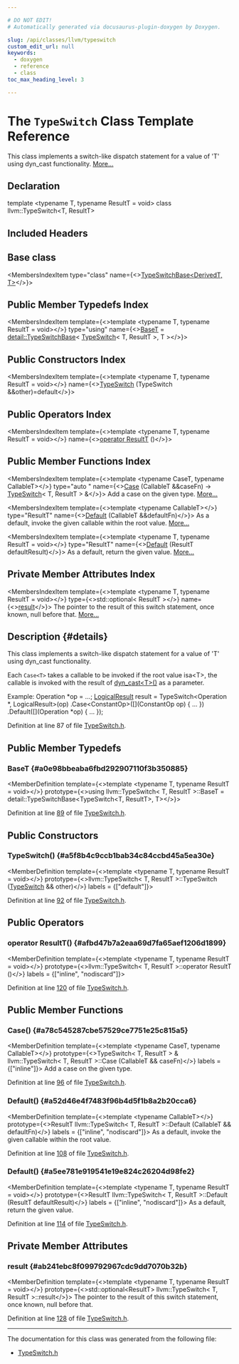 ```yaml
---

# DO NOT EDIT!
# Automatically generated via docusaurus-plugin-doxygen by Doxygen.

slug: /api/classes/llvm/typeswitch
custom_edit_url: null
keywords:
  - doxygen
  - reference
  - class
toc_max_heading_level: 3

---
```





# The `TypeSwitch` Class Template Reference

<DoxygenPage pluginConfig={pluginConfig}>

This class implements a switch-like dispatch statement for a value of &#39;T&#39; using dyn&#95;cast functionality. <a href="#details">More...</a>

## Declaration

<CodeBlock>template &lt;typename T, typename ResultT = void&gt;
class llvm::TypeSwitch&lt;T, ResultT&gt;</CodeBlock>

## Included Headers

<IncludesList>
<IncludesListItem
  filePath="llvm/ADT/TypeSwitch.h"
  permalink="/docs/api/files/include/include/llvm/include/llvm/adt/typeswitch-h"
  isLocal="true" />
</IncludesList>

## Base class

<MembersIndex>

<MembersIndexItem
  type="class"
  name={<><a href="/docs/api/classes/llvm/detail/typeswitchbase">TypeSwitchBase&lt;DerivedT, T&gt;</a></>}>
</MembersIndexItem>

</MembersIndex>

## Public Member Typedefs Index

<MembersIndex>

<MembersIndexItem
  template={<>template &lt;typename T, typename ResultT = void&gt;</>}
  type="using"
  name={<><a href="#a0e98bbeaba6fbd292907110f3b350885">BaseT</a> = <a href="/docs/api/classes/llvm/detail/typeswitchbase">detail::TypeSwitchBase</a>&lt; <a href="/docs/api/classes/llvm/typeswitch">TypeSwitch</a>&lt; T, ResultT &gt;, T &gt;</>}>
</MembersIndexItem>

</MembersIndex>

## Public Constructors Index

<MembersIndex>

<MembersIndexItem
  template={<>template &lt;typename T, typename ResultT = void&gt;</>}
  name={<><a href="#a5f8b4c9ccb1bab34c84ccbd45a5ea30e">TypeSwitch</a> (TypeSwitch &amp;&amp;other)=default</>}>
</MembersIndexItem>

</MembersIndex>

## Public Operators Index

<MembersIndex>

<MembersIndexItem
  template={<>template &lt;typename T, typename ResultT = void&gt;</>}
  name={<><a href="#afbd47b7a2eaa69d7fa65aef1206d1899">operator ResultT</a> ()</>}>
</MembersIndexItem>

</MembersIndex>

## Public Member Functions Index

<MembersIndex>

<MembersIndexItem
  template={<>template &lt;typename CaseT, typename CallableT&gt;</>}
  type="auto "
  name={<><a href="#a78c545287cbe57529ce7751e25c815a5">Case</a> (CallableT &amp;&amp;caseFn) -&gt; <a href="/docs/api/classes/llvm/typeswitch">TypeSwitch</a>&lt; T, ResultT &gt; &amp;</>}>
Add a case on the given type. <a href="#a78c545287cbe57529ce7751e25c815a5">More...</a>
</MembersIndexItem>

<MembersIndexItem
  template={<>template &lt;typename CallableT&gt;</>}
  type="ResultT"
  name={<><a href="#a52d46e4f7483f96b4d5f1b8a2b20cca6">Default</a> (CallableT &amp;&amp;defaultFn)</>}>
As a default, invoke the given callable within the root value. <a href="#a52d46e4f7483f96b4d5f1b8a2b20cca6">More...</a>
</MembersIndexItem>

<MembersIndexItem
  template={<>template &lt;typename T, typename ResultT = void&gt;</>}
  type="ResultT"
  name={<><a href="#a5ee781e919541e19e824c26204d98fe2">Default</a> (ResultT defaultResult)</>}>
As a default, return the given value. <a href="#a5ee781e919541e19e824c26204d98fe2">More...</a>
</MembersIndexItem>

</MembersIndex>

## Private Member Attributes Index

<MembersIndex>

<MembersIndexItem
  template={<>template &lt;typename T, typename ResultT = void&gt;</>}
  type={<>std::optional&lt; ResultT &gt;</>}
  name={<><a href="#ab241ebc8f099792967cdc9dd7070b32b">result</a></>}>
The pointer to the result of this switch statement, once known, null before that. <a href="#ab241ebc8f099792967cdc9dd7070b32b">More...</a>
</MembersIndexItem>

</MembersIndex>

## Description {#details}

This class implements a switch-like dispatch statement for a value of &#39;T&#39; using dyn&#95;cast functionality.

Each <code>Case&lt;T&gt;</code> takes a callable to be invoked if the root value isa&lt;T&gt;, the callable is invoked with the result of <a href="/docs/api/namespaces/llvm/#a22eeee01734061ac1b31ccd994c49eef">dyn&#95;cast&lt;T&gt;()</a> as a parameter.

Example: Operation &#42;op = ...; <a href="/docs/api/structs/llvm/logicalresult">LogicalResult</a> result = TypeSwitch&lt;Operation &#42;, LogicalResult&gt;(op) .Case&lt;ConstantOp&gt;(&#91;&#93;(ConstantOp op) &#123; ... &#125;) .Default(&#91;&#93;(Operation &#42;op) &#123; ... &#125;);

Definition at line 87 of file <a href="/docs/api/files/include/include/llvm/include/llvm/adt/typeswitch-h">TypeSwitch.h</a>.

<SectionDefinition>

## Public Member Typedefs

### BaseT {#a0e98bbeaba6fbd292907110f3b350885}

<MemberDefinition
  template={<>template &lt;typename T, typename ResultT = void&gt;</>}
  prototype={<>using llvm::TypeSwitch&lt; T, ResultT &gt;::BaseT =  detail::TypeSwitchBase&lt;TypeSwitch&lt;T, ResultT&gt;, T&gt;</>}>

Definition at line <a href="/docs/api/files/include/include/llvm/include/llvm/adt/typeswitch-h/#l00089">89</a> of file <a href="/docs/api/files/include/include/llvm/include/llvm/adt/typeswitch-h">TypeSwitch.h</a>.
</MemberDefinition>

</SectionDefinition>

<SectionDefinition>

## Public Constructors

### TypeSwitch() {#a5f8b4c9ccb1bab34c84ccbd45a5ea30e}

<MemberDefinition
  template={<>template &lt;typename T, typename ResultT = void&gt;</>}
  prototype={<>llvm::TypeSwitch&lt; T, ResultT &gt;::TypeSwitch (<a href="/docs/api/classes/llvm/typeswitch">TypeSwitch</a> &amp;&amp; other)</>}
  labels = {["default"]}>

Definition at line <a href="/docs/api/files/include/include/llvm/include/llvm/adt/typeswitch-h/#l00092">92</a> of file <a href="/docs/api/files/include/include/llvm/include/llvm/adt/typeswitch-h">TypeSwitch.h</a>.
</MemberDefinition>

</SectionDefinition>

<SectionDefinition>

## Public Operators

### operator ResultT() {#afbd47b7a2eaa69d7fa65aef1206d1899}

<MemberDefinition
  template={<>template &lt;typename T, typename ResultT = void&gt;</>}
  prototype={<>llvm::TypeSwitch&lt; T, ResultT &gt;::operator ResultT ()</>}
  labels = {["inline", "nodiscard"]}>

Definition at line <a href="/docs/api/files/include/include/llvm/include/llvm/adt/typeswitch-h/#l00120">120</a> of file <a href="/docs/api/files/include/include/llvm/include/llvm/adt/typeswitch-h">TypeSwitch.h</a>.
</MemberDefinition>

</SectionDefinition>

<SectionDefinition>

## Public Member Functions

### Case() {#a78c545287cbe57529ce7751e25c815a5}

<MemberDefinition
  template={<>template &lt;typename CaseT, typename CallableT&gt;</>}
  prototype={<>TypeSwitch&lt; T, ResultT &gt; &amp; llvm::TypeSwitch&lt; T, ResultT &gt;::Case (CallableT &amp;&amp; caseFn)</>}
  labels = {["inline"]}>
Add a case on the given type.

Definition at line <a href="/docs/api/files/include/include/llvm/include/llvm/adt/typeswitch-h/#l00096">96</a> of file <a href="/docs/api/files/include/include/llvm/include/llvm/adt/typeswitch-h">TypeSwitch.h</a>.
</MemberDefinition>

### Default() {#a52d46e4f7483f96b4d5f1b8a2b20cca6}

<MemberDefinition
  template={<>template &lt;typename CallableT&gt;</>}
  prototype={<>ResultT llvm::TypeSwitch&lt; T, ResultT &gt;::Default (CallableT &amp;&amp; defaultFn)</>}
  labels = {["inline", "nodiscard"]}>
As a default, invoke the given callable within the root value.

Definition at line <a href="/docs/api/files/include/include/llvm/include/llvm/adt/typeswitch-h/#l00108">108</a> of file <a href="/docs/api/files/include/include/llvm/include/llvm/adt/typeswitch-h">TypeSwitch.h</a>.
</MemberDefinition>

### Default() {#a5ee781e919541e19e824c26204d98fe2}

<MemberDefinition
  template={<>template &lt;typename T, typename ResultT = void&gt;</>}
  prototype={<>ResultT llvm::TypeSwitch&lt; T, ResultT &gt;::Default (ResultT defaultResult)</>}
  labels = {["inline", "nodiscard"]}>
As a default, return the given value.

Definition at line <a href="/docs/api/files/include/include/llvm/include/llvm/adt/typeswitch-h/#l00114">114</a> of file <a href="/docs/api/files/include/include/llvm/include/llvm/adt/typeswitch-h">TypeSwitch.h</a>.
</MemberDefinition>

</SectionDefinition>

<SectionDefinition>

## Private Member Attributes

### result {#ab241ebc8f099792967cdc9dd7070b32b}

<MemberDefinition
  template={<>template &lt;typename T, typename ResultT = void&gt;</>}
  prototype={<>std::optional&lt;ResultT&gt; llvm::TypeSwitch&lt; T, ResultT &gt;::result</>}>
The pointer to the result of this switch statement, once known, null before that.

Definition at line <a href="/docs/api/files/include/include/llvm/include/llvm/adt/typeswitch-h/#l00128">128</a> of file <a href="/docs/api/files/include/include/llvm/include/llvm/adt/typeswitch-h">TypeSwitch.h</a>.
</MemberDefinition>

</SectionDefinition>

<hr/>

The documentation for this class was generated from the following file:

<ul>
<li><a href="/docs/api/files/include/include/llvm/include/llvm/adt/typeswitch-h">TypeSwitch.h</a></li>
</ul>

</DoxygenPage>
